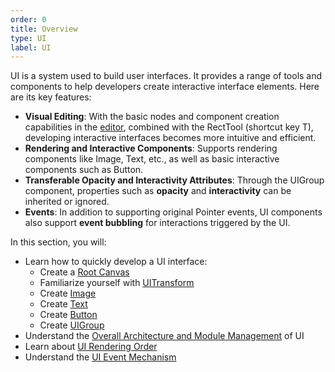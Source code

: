 ```yaml
---
order: 0
title: Overview
type: UI
label: UI
---
```


UI is a system used to build user interfaces. It provides a range of tools and components to help developers create interactive interface elements. Here are its key features:

- **Visual Editing**: With the basic nodes and component creation capabilities in the [editor](https://galacean.antgroup.com/editor/projects), combined with the RectTool (shortcut key T), developing interactive interfaces becomes more intuitive and efficient.
- **Rendering and Interactive Components**: Supports rendering components like Image, Text, etc., as well as basic interactive components such as Button.
- **Transferable Opacity and Interactivity Attributes**: Through the UIGroup component, properties such as **opacity** and **interactivity** can be inherited or ignored.
- **Events**: In addition to supporting original Pointer events, UI components also support **event bubbling** for interactions triggered by the UI.

In this section, you will:

- Learn how to quickly develop a UI interface:
  - Create a [Root Canvas](/en/docs/UI/quickStart/canvas)
  - Familiarize yourself with [UITransform](/en/docs/UI/quickStart/transform)
  - Create [Image](/en/docs/UI/quickStart/image)
  - Create [Text](/en/docs/UI/quickStart/text)
  - Create [Button](/en/docs/UI/quickStart/button)
  - Create [UIGroup](/en/docs/UI/quickStart/group)
- Understand the [Overall Architecture and Module Management](/en/docs/UI/system) of UI
- Learn about [UI Rendering Order](/en/docs/UI/quickStart/order)
- Understand the [UI Event Mechanism](/en/docs/UI/quickStart/event)
